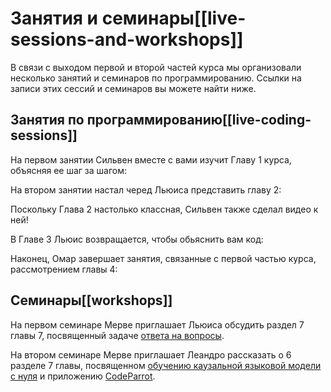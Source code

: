 # Занятия и семинары[[live-sessions-and-workshops]]

В связи с выходом первой и второй частей курса мы организовали несколько занятий и семинаров по программированию. Ссылки на записи этих сессий и семинаров вы можете найти ниже.

## Занятия по программированию[[live-coding-sessions]]

На первом занятии Сильвен вместе с вами изучит Главу 1 курса, объясняя ее шаг за шагом:

<div class="flex justify-center">
<Youtube id="aV4wfnIakSQ"/>
</div>

На втором занятии настал черед Льюиса представить главу 2:

<div class="flex justify-center">
<Youtube id="qEl7eORxpFA"/>
</div>

Поскольку Глава 2 настолько классная, Сильвен также сделал видео к ней!

<div class="flex justify-center">
<Youtube id="u4e8OGWYpPk"/>
</div>

В Главе 3 Льюис возвращается, чтобы обьяснить вам код:

<div class="flex justify-center">
<Youtube id="Be4s0dsbavM"/>
</div>

Наконец, Омар завершает занятия, связанные с первой частью курса, рассмотрением главы 4:

<div class="flex justify-center">
<Youtube id="1ATVsyBxu1I"/>
</div>

## Семинары[[workshops]]
На первом семинаре Мерве приглашает Льюиса обсудить раздел 7 главы 7, посвященный задаче [ответа на вопросы](https://huggingface.co/course/chapter7/7?fw=pt).

<div class="flex justify-center">
<Youtube id="Ihgk8kGLpIE"/>
</div>

На втором семинаре Мерве приглашает Леандро рассказать о 6 разделе 7 главы, посвященном [обучению каузальной языковой модели с нуля](https://huggingface.co/course/chapter7/6?fw=pt) и приложению [CodeParrot](https://huggingface.co/codeparrot).

<div class="flex justify-center">
<Youtube id="ExUR7w6xe94"/>
</div>
